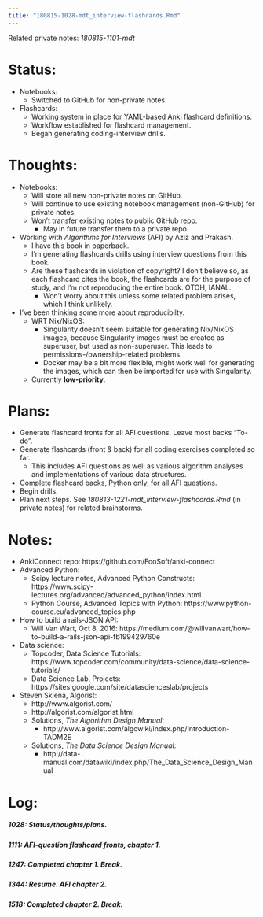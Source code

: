 ```yaml
---
title: "180815-1028-mdt_interview-flashcards.Rmd"
---
```


Related private notes: _180815-1101-mdt_

# Status:

- Notebooks:
  - Switched to GitHub for non-private notes.
- Flashcards:
  - Working system in place for YAML-based Anki flashcard definitions.
  - Workflow established for flashcard management.
  - Began generating coding-interview drills.


# Thoughts:

- Notebooks:
  - Will store all new non-private notes on GitHub.
  - Will continue to use existing notebook management (non-GitHub) for private notes.
  - Won't transfer existing notes to public GitHub repo.
    - May in future transfer them to a private repo.

- Working with _Algorithms for Interviews_ (AFI) by Aziz and Prakash.
  - I have this book in paperback.
  - I'm generating flashcards drills using interview questions from this book.
  - Are these flashcards in violation of copyright? I don't believe so, as each flashcard cites the book, the flashcards are for the purpose of study, and I'm not reproducing the entire book. OTOH, IANAL.
    - Won't worry about this unless some related problem arises, which I think unlikely.

- I've been thinking some more about reproducibilty.
  - WRT Nix/NixOS:
    - Singularity doesn't seem suitable for generating Nix/NixOS images, because Singularity images must be created as superuser, but used as non-superuser. This leads to permissions-/ownership-related problems.
    - Docker may be a bit more flexible, might work well for generating the images, which can then be imported for use with Singularity.
  - Currently **low-priority**.


# Plans:

- Generate flashcard fronts for all AFI questions. Leave most backs "To-do".
- Generate flashcards (front & back) for all coding exercises completed so far.
  - This includes AFI questions as well as various algorithm analyses and implementations of various data structures.
- Complete flashcard backs, Python only, for all AFI questions.
- Begin drills.
- Plan next steps. See _180813-1221-mdt_interview-flashcards.Rmd_ (in private notes) for related brainstorms.


# Notes:

- AnkiConnect repo: https://github.com/FooSoft/anki-connect
- Advanced Python:
  - Scipy lecture notes, Advanced Python Constructs: https://www.scipy-lectures.org/advanced/advanced_python/index.html
  - Python Course, Advanced Topics with Python: https://www.python-course.eu/advanced_topics.php
- How to build a rails-JSON API:
  - Will Van Wart, Oct 8, 2016: https://medium.com/@willvanwart/how-to-build-a-rails-json-api-fb199429760e
- Data science:
  - Topcoder, Data Science Tutorials: https://www.topcoder.com/community/data-science/data-science-tutorials/
  - Data Science Lab, Projects: https://sites.google.com/site/datascienceslab/projects
- Steven Skiena, Algorist:
  - http://www.algorist.com/
  - http://algorist.com/algorist.html
  - Solutions, _The Algorithm Design Manual_:
    -  http://www.algorist.com/algowiki/index.php/Introduction-TADM2E
  - Solutions, _The Data Science Design Manual_:
    - http://data-manual.com/datawiki/index.php/The_Data_Science_Design_Manual


# Log:

##### 1028: Status/thoughts/plans.

##### 1111: AFI-question flashcard fronts, chapter 1.

##### 1247: Completed chapter 1. Break.

##### 1344: Resume. AFI chapter 2.

##### 1518: Completed chapter 2. Break.
